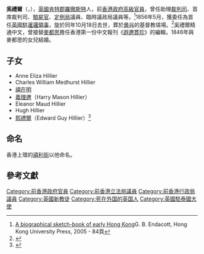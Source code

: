 '''奚禮爾'''（{{lang|en|Charles Batten Hillier}}，{{bd|1820年|7月9日|1856年|10月18日}}），[[英國|英國]][[肯特郡|肯特郡]][[羅徹斯特_(肯特郡)|羅徹斯特]]人，前[[香港政府高級官員|香港政府高級官員]]，曾任助理[[裁判司|裁判司]]、首席裁判司、[[驗屍官|驗屍官]]、[[定例局|定例局]]議員、臨時議政局議員等。<ref>[http://books.google.com/books?id=FzPZcyAGzT0C&pg=PA84&hl=zh-TW&source=gbs_toc_r&cad=4#v=onepage&q&f=false A biographical sketch-book of early Hong Kong]G. B. Endacott, Hong Kong University Press, 2005 - 84頁</ref>1856年5月，獲委任為首任[[英國駐泰國大使館|英國駐暹邏領事]]，旋於同年10月18日去世，葬於[[曼谷|曼谷]]的基督教墳場。<ref>{{cite web|title=The first British Consul in Bangkok|url=http://ukinthailand.fco.gov.uk/en/about-us/our-embassy/location-access/embassy-history|website=Nationalarchives|deadurl=yes|archiveurl=http://webarchive.nationalarchives.gov.uk/20130225155130/http://ukinthailand.fco.gov.uk/en/about-us/our-embassy/location-access/embassy-history|archivedate=2013-02-25|access-date=2011-09-26}}</ref>奚禮爾精通中文，曾接替[[麥都思|麥都思]]擔任香港第一份中文報刊《[[遐邇貫珍|遐邇貫珍]]》的編輯，1846年與麥都思的女兒結婚。

==子女==
*Anne Eliza Hillier
*Charles William Medhurst Hillier
*[[禧在明|禧在明]]
*[[義理邇|義理邇]]（Harry Mason Hillier）
*Eleanor Maud Hillier
*Hugh Hillier
*[[熙禮爾|熙禮爾]]（Edward Guy Hillier）<ref>{{Cite web |url=http://wc.rootsweb.ancestry.com/cgi-bin/igm.cgi?op=GET&db=infilms&id=I5260 |title=存档副本 |access-date=2011-09-26 |archive-date=2016-03-07 |archive-url=https://web.archive.org/web/20160307020802/http://wc.rootsweb.ancestry.com/cgi-bin/igm.cgi?op=GET&db=infilms&id=I5260 |dead-url=no }}</ref>

==命名==
香港上環的[[禧利街|禧利街]]以他命名。

==參考文獻==
{{reflist}}

[[Category:前香港政府官員|Category:前香港政府官員]]
[[Category:前香港立法局議員|Category:前香港立法局議員]]
[[Category:前香港行政局議員|Category:前香港行政局議員]]
[[Category:英國新教徒|Category:英國新教徒]]
[[Category:死在外国的英国人|Category:死在外国的英国人]]
[[Category:英國駐泰國大使|Category:英國駐泰國大使]]
